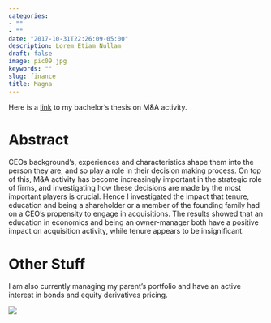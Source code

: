 ```yaml
---
categories:
- ""
- ""
date: "2017-10-31T22:26:09-05:00"
description: Lorem Etiam Nullam
draft: false
image: pic09.jpg
keywords: ""
slug: finance
title: Magna
---
```


Here is a [link](thesis_website.pdf) to my bachelor's thesis on M&A activity.

# Abstract

CEOs background’s, experiences and characteristics shape them into the person they are, and so play a role in their decision making process. On top of this, M&A activity has become increasingly important in the strategic role of firms, and investigating how these decisions are made by the most important players is crucial. Hence I investigated the impact that tenure, education and being a shareholder or a member of the founding family had on a CEO’s propensity to engage in acquisitions. The results showed that an education in economics and being an owner-manager both have a positive impact on acquisition activity, while tenure appears to be insignificant.

# Other Stuff
 I am also currently managing my parent's portfolio and have an active interest in bonds and equity derivatives pricing.
 
![](https://www.dataquest.io/wp-content/uploads/2020/06/r-markdown-1536x976.jpg)